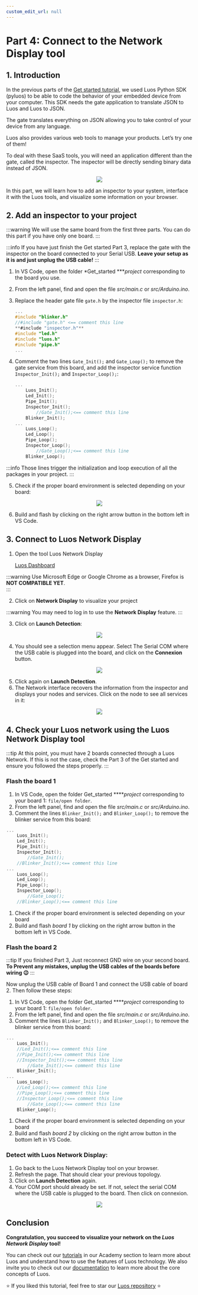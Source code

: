 ```yaml
---
custom_edit_url: null
---
```



# Part 4: Connect to the Network Display tool

## 1. Introduction

In the previous parts of the [Get started tutorial](/get-started/get-started), we used Luos Python SDK (pyluos) to be able to code the behavior of your embedded device from your computer. This SDK needs the gate application to translate JSON to Luos and Luos to JSON.

The gate translates everything on JSON allowing you to take control of your device from any language.

Luos also provides various web tools to manage your products. Let’s try one of them!

To deal with these SaaS tools, you will need an application different than the gate, called the inspector. The inspector will be directly sending binary data instead of JSON.

<div align="center">
  <Image
    src="/img/get-started/get-started-4-1.png"
    darkSrc="/img/get-started/get-started-4-1.png"
  />
</div>

In this part, we will learn how to add an inspector to your system, interface it with the Luos tools, and visualize some information on your browser.

## 2. Add an inspector to your project

:::warning
We will use the same board from the first three parts. You can do this part if you have only one board.
:::


:::info
If you have just finish the Get started Part 3, replace the gate with the inspector on the board connected to your Serial USB. 
**Leave your setup as it is and just unplug the USB cable!**
:::

1. In VS Code, open the folder *Get_started ****project* corresponding to the board you use.
2. From the left panel, find and open the file *src/main.c* or *src/Arduino.ino*.
3. Replace the header gate file `gate.h` by the inspector file `inspector.h`:
    
    ```c
    ...
    #include "blinker.h"
    //#include "gate.h" <== comment this line
    **#include "inspector.h"** 
    #include "led.h"
    #include "luos.h"
    #include "pipe.h"
    ...
    ```
    
4. Comment the two lines `Gate_Init();` and `Gate_Loop();` to remove the gate service from this board, and add the inspector service function `Inspector_Init();` and `Inspector_Loop();`:
    
    ```c
    ...
        Luos_Init();
        Led_Init();
        Pipe_Init();
        Inspector_Init();
    		//Gate_Init();<== comment this line
        Blinker_Init();
    ...
        Luos_Loop();
        Led_Loop();
        Pipe_Loop();
        Inspector_Loop();
    		//Gate_Loop();<== comment this line
        Blinker_Loop();
    ```
    
:::info
Those lines trigger the initialization and loop execution of all the packages in your project.
:::
    
5. Check if the proper board environment is selected depending on your board:

<div align="center">
  <Image
    src="/img/get-started/get-started-4-2.png"
    darkSrc="/img/get-started/get-started-4-2.png"
  />
</div>

6. Build and flash by clicking on the right arrow button in the bottom left in VS Code. 

## 3. Connect to Luos Network Display

1. Open the tool Luos Network Display
    
    [Luos Dashboard](https://app.luos.io/)
    
:::warning
Use Microsoft Edge or Google Chrome as a browser, Firefox is **NOT COMPATIBLE YET**.   
:::
    
2. Click on **Network Display** to visualize your project
    
:::warning
You may need to log in to use the **Network Display** feature.
:::
    
3. Click on **Launch Detection**:

<div align="center">
  <Image
    src="/img/get-started/get-started-4-3.png"
    darkSrc="/img/get-started/get-started-4-3.png"
  />
</div>


    
4. You should see a selection menu appear. Select The Serial COM where the USB cable is plugged into the board, and click on the **Connexion** button.

<div align="center">
  <Image
    src="/img/get-started/get-started-4-4.png"
    darkSrc="/img/get-started/get-started-4-4.png"
  />
</div>

    
5. Click again on **Launch Detection**.
6. The Network interface recovers the information from the inspector and displays your nodes and services. Click on the node to see all services in it:

<div align="center">
  <Image
    src="/img/get-started/get-started-4-5.png"
    darkSrc="/img/get-started/get-started-4-5.png"
  />
</div>

## 4. Check your Luos network using the Luos Network Display tool

:::tip
At this point, you must have 2 boards connected through a Luos Network. If this is not the case, check the Part 3 of the Get started and ensure you followed the steps properly.
:::

### Flash the board 1

1. In VS Code, open the folder Get_started *****project* corresponding to your board 1: `file/open folder`.
2. From the left panel, find and open the file *src/main.c* or *src/Arduino.ino*.
3. Comment the lines `Blinker_Init();` and `Blinker_Loop();` to remove the blinker service from this board: 

```c
...
    Luos_Init();
    Led_Init();
    Pipe_Init();
    Inspector_Init();
		//Gate_Init();
    //Blinker_Init();<== comment this line
...
    Luos_Loop();
    Led_Loop();
    Pipe_Loop();
    Inspector_Loop();
		//Gate_Loop();
    //Blinker_Loop();<== comment this line
```

1. Check if the proper board environment is selected depending on your board
2. Build and flash *board 1* by clicking on the right arrow button in the bottom left in VS Code. 

### Flash the board 2

:::tip
If you finished Part 3, Just reconnect GND wire on your second board. **To Prevent any mistakes, unplug the USB cables of the boards before wiring 😉**
:::

Now unplug the USB cable of Board 1 and connect the USB cable of board 2. Then follow these steps: 

1. In VS Code, open the folder Get_started *****project* corresponding to your board 1: `file/open folder`.
2. From the left panel, find and open the file *src/main.c* or *src/Arduino.ino*.
3. Comment the lines `Blinker_Init();` and `Blinker_Loop();` to remove the blinker service from this board:

```c
...
    Luos_Init();
    //Led_Init();<== comment this line
    //Pipe_Init();<== comment this line
    //Inspector_Init();<== comment this line
		//Gate_Init();<== comment this line
    Blinker_Init();
...
    Luos_Loop();
    //Led_Loop();<== comment this line
    //Pipe_Loop();<== comment this line
    //Inspector_Loop();<== comment this line
		//Gate_Loop();<== comment this line
    Blinker_Loop();
```

1. Check if the proper board environment is selected depending on your board
2. Build and flash *board 2* by clicking on the right arrow button in the bottom left in VS Code. 

### Detect with Luos Network Display:

1. Go back to the Luos Network Display tool on your browser.
2. Refresh the page. That should clear your previous topology.
3. Click on **Launch Detection** again.
4. Your COM port should already be set. If not, select the serial COM where the USB cable is plugged to the board. Then click on connexion.

<div align="center">
  <Image
    src="/img/get-started/get-started-4-6.png"
    darkSrc="/img/get-started/get-started-4-6.png"
  />
</div>

## Conclusion

**Congratulation, you succeed to visualize your network on the *Luos Network Display* tool!**

You can check out our [tutorials](/tutorials/tutorials) in our Academy section to learn more about Luos and understand how to use the features of Luos technology. We also invite you to check out our [documentation](/docs/luos-technology/luos_tech) to learn more about the core concepts of Luos.

⭐ If you liked this tutorial, feel free to star our [Luos repository](https://github.com/Luos-io/Luos) ⭐
